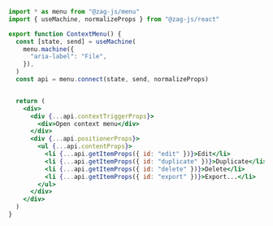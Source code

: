 ```jsx
import * as menu from "@zag-js/menu"
import { useMachine, normalizeProps } from "@zag-js/react"

export function ContextMenu() {
  const [state, send] = useMachine(
    menu.machine({
      "aria-label": "File",
    }),
  )
  const api = menu.connect(state, send, normalizeProps)


  return (
    <div>
      <div {...api.contextTriggerProps}>
        <div>Open context menu</div>
      </div>
      <div {...api.positionerProps}>
        <ul {...api.contentProps}>
          <li {...api.getItemProps({ id: "edit" })}>Edit</li>
          <li {...api.getItemProps({ id: "duplicate" })}>Duplicate</li>
          <li {...api.getItemProps({ id: "delete" })}>Delete</li>
          <li {...api.getItemProps({ id: "export" })}>Export...</li>
        </ul>
      </div>
    </div>
  )
}
```
